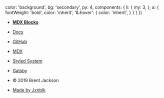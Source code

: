 
  color: 'background',
  bg: 'secondary',
  py: 4,
  components: {
    li: {
      my: 3,
    },
    a: {
      fontWeight: 'bold',
      color: 'inherit',
      '&:hover': {
        color: 'inherit',
      }
    }
  }
})

- [**MDX Blocks**](/)
- [Docs](/docs)
- [GitHub](https://github.com/jxnblk/mdx-blocks)


- [MDX](https://mdxjs.com)
- [Styled System](https://styled-system.com)
- [Gatsby](https://gatsbyjs.org)


- © 2019 Brent Jackson
- [Made by Jxnblk](https://jxnblk.com)
